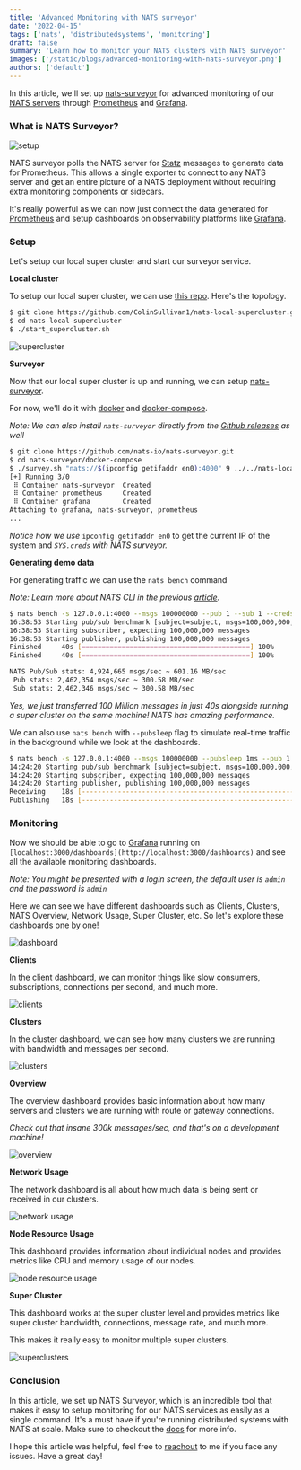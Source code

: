 ```yaml
---
title: 'Advanced Monitoring with NATS surveyor'
date: '2022-04-15'
tags: ['nats', 'distributedsystems', 'monitoring']
draft: false
summary: 'Learn how to monitor your NATS clusters with NATS surveyor'
images: ['/static/blogs/advanced-monitoring-with-nats-surveyor.png']
authors: ['default']
---
```


In this article, we'll set up [nats-surveyor](https://github.com/nats-io/nats-surveyor) for advanced monitoring of our [NATS servers](https://github.com/nats-io/nats-server) through [Prometheus](https://prometheus.io/) and [Grafana](https://grafana.com/).

### What is NATS Surveyor?

![setup](https://dev-to-uploads.s3.amazonaws.com/uploads/articles/zd2x79at8dmnnjkcox4g.png)

NATS surveyor polls the NATS server for [Statz](https://docs.nats.io/running-a-nats-service/nats_admin/monitoring#monitoring-endpoints) messages to generate data for Prometheus. This allows a single exporter to connect to any NATS server and get an entire picture of a NATS deployment without requiring extra monitoring components or sidecars.

It's really powerful as we can now just connect the data generated for [Prometheus](https://prometheus.io/) and setup dashboards on observability platforms like [Grafana](https://grafana.com/).

### Setup

Let's setup our local super cluster and start our surveyor service.

**Local cluster**

To setup our local super cluster, we can use [this repo](https://github.com/ColinSullivan1/nats-local-supercluster.git). Here's the topology.

```bash
$ git clone https://github.com/ColinSullivan1/nats-local-supercluster.git
$ cd nats-local-supercluster
$ ./start_supercluster.sh
```

![supercluster](https://dev-to-uploads.s3.amazonaws.com/uploads/articles/jcp2i9gw3osfglyn7at3.png)

**Surveyor**

Now that our local super cluster is up and running, we can setup [nats-surveyor](https://github.com/nats-io/nats-surveyor).

For now, we'll do it with [docker](https://docs.docker.com/engine/install/) and [docker-compose](https://docs.docker.com/compose/install/).

_Note: We can also install `nats-surveyor` directly from the [Github releases](https://github.com/nats-io/nats-surveyor/releases) as well_

```bash
$ git clone https://github.com/nats-io/nats-surveyor.git
$ cd nats-surveyor/docker-compose
$ ./survey.sh "nats://$(ipconfig getifaddr en0):4000" 9 ../../nats-local-supercluster/auth/nkeys/creds/myoperator/SYS/SYS.creds
[+] Running 3/0
 ⠿ Container nats-surveyor  Created                                                      0.0s
 ⠿ Container prometheus     Created                                                      0.0s
 ⠿ Container grafana        Created                                                      0.0s
Attaching to grafana, nats-surveyor, prometheus
...
```

_Notice how we use_ `ipconfig getifaddr en0` to get the current IP of the system and _`SYS.creds` with NATS surveyor._

**Generating demo data**

For generating traffic we can use the `nats bench` command

_Note: Learn more about NATS CLI in the previous [article](https://azamiftikhar.dev/blog/introduction-nats-cli)._

```bash
$ nats bench -s 127.0.0.1:4000 --msgs 100000000 --pub 1 --sub 1 --creds ../../nats-local-supercluster/auth/nkeys/creds/myoperator/myaccount/myuser.creds subject
16:38:53 Starting pub/sub benchmark [subject=subject, msgs=100,000,000, msgsize=128 B, pubs=1, subs=1]
16:38:53 Starting subscriber, expecting 100,000,000 messages
16:38:53 Starting publisher, publishing 100,000,000 messages
Finished     40s [==========================================] 100%
Finished     40s [==========================================] 100%

NATS Pub/Sub stats: 4,924,665 msgs/sec ~ 601.16 MB/sec
 Pub stats: 2,462,354 msgs/sec ~ 300.58 MB/sec
 Sub stats: 2,462,346 msgs/sec ~ 300.58 MB/sec
```

_Yes, we just transferred 100 Million messages in just 40s alongside running a super cluster on the same machine! NATS has amazing performance._

We can also use `nats bench` with `--pubsleep` flag to simulate real-time traffic in the background while we look at the dashboards.

```bash
$ nats bench -s 127.0.0.1:4000 --msgs 100000000 --pubsleep 1ms --pub 1 --sub 1 --creds ../../nats-local-supercluster/auth/nkeys/creds/myoperator/myaccount/myuser.creds subject
14:24:20 Starting pub/sub benchmark [subject=subject, msgs=100,000,000, msgsize=128 B, pubs=1, subs=1, js=false, pubsleep=1ms, subsleep=0s]
14:24:20 Starting subscriber, expecting 100,000,000 messages
14:24:20 Starting publisher, publishing 100,000,000 messages
Receiving    18s [--------------------------------------------------------------]   0%
Publishing   18s [--------------------------------------------------------------]   0%
```

### Monitoring

Now we should be able to go to [Grafana](https://grafana.com/) running on `[localhost:3000/dashboards](http://localhost:3000/dashboards)` and see all the available monitoring dashboards.

_Note: You might be presented with a login screen, the default user is `admin` and the password is `admin`_

Here we can see we have different dashboards such as Clients, Clusters, NATS Overview, Network Usage, Super Cluster, etc. So let's explore these dashboards one by one!

![dashboard](https://dev-to-uploads.s3.amazonaws.com/uploads/articles/i2w6b06py84498apzkdj.png)

**Clients**

In the client dashboard, we can monitor things like slow consumers, subscriptions, connections per second, and much more.

![clients](https://dev-to-uploads.s3.amazonaws.com/uploads/articles/kg9txknr6z9xx54ai9gc.png)

**Clusters**

In the cluster dashboard, we can see how many clusters we are running with bandwidth and messages per second.

![clusters](https://dev-to-uploads.s3.amazonaws.com/uploads/articles/kibtmsthb54qofkn14h8.png)

**Overview**

The overview dashboard provides basic information about how many servers and clusters we are running with route or gateway connections.

_Check out that insane 300k messages/sec, and that's on a development machine!_

![overview](https://dev-to-uploads.s3.amazonaws.com/uploads/articles/efpln8xw2i1r8uh7vqdn.png)

**Network Usage**

The network dashboard is all about how much data is being sent or received in our clusters.

![network usage](https://dev-to-uploads.s3.amazonaws.com/uploads/articles/f2z6r4cnhmqec3v7hkyd.png)

**Node Resource Usage**

This dashboard provides information about individual nodes and provides metrics like CPU and memory usage of our nodes.

![node resource usage](https://dev-to-uploads.s3.amazonaws.com/uploads/articles/ei4kh7ud3lk8g6one3kp.png)

**Super Cluster**

This dashboard works at the super cluster level and provides metrics like super cluster bandwidth, connections, message rate, and much more.

This makes it really easy to monitor multiple super clusters.

![superclusters](https://dev-to-uploads.s3.amazonaws.com/uploads/articles/i3gy392beuczimtwlw2d.png)

### Conclusion

In this article, we set up NATS Surveyor, which is an incredible tool that makes it easy to setup monitoring for our NATS services as easily as a single command. It's a must have if you're running distributed systems with NATS at scale. Make sure to checkout the [docs](https://docs.nats.io/) for more info.

I hope this article was helpful, feel free to [reachout](https://azamiftikhar.dev?action=contact) to me if you face any issues. Have a great day!
